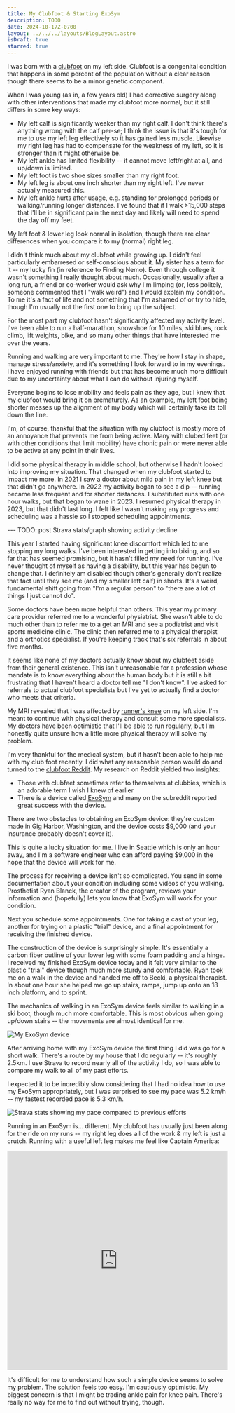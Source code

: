 ```yaml
---
title: My Clubfoot & Starting ExoSym
description: TODO
date: 2024-10-17Z-0700
layout: ../../../layouts/BlogLayout.astro
isDraft: true
starred: true
---
```


I was born with a [clubfoot](https://en.wikipedia.org/wiki/Clubfoot) on my left side. Clubfoot is a congenital condition that happens in some percent of the population without a clear reason though there seems to be a minor genetic component.

When I was young (as in, a few years old) I had corrective surgery along with other interventions that made my clubfoot more normal, but it still differs in some key ways:

- My left calf is significantly weaker than my right calf. I don't think there's anything wrong with the calf per-se; I think the issue is that it's tough for me to use my left leg effectively so it has gained less muscle. Likewise my right leg has had to compensate for the weakness of my left, so it is stronger than it might otherwise be.
- My left ankle has limited flexibility -- it cannot move left/right at all, and up/down is limited.
- My left foot is two shoe sizes smaller than my right foot.
- My left leg is about one inch shorter than my right left. I've never actually measured this.
- My left ankle hurts after usage, e.g. standing for prolonged periods or walking/running longer distances. I've found that if I walk >15,000 steps that I'll be in significant pain the next day and likely will need to spend the day off my feet.

My left foot & lower leg look normal in isolation, though there are clear differences when you compare it to my (normal) right leg.

I didn't think much about my clubfoot while growing up. I didn't feel particularly embarresed or self-conscious about it. My sister has a term for it -- my lucky fin (in reference to Finding Nemo). Even through college it wasn't something I really thought about much. Occasionally, usually after a long run, a friend or co-worker would ask why I'm limping (or, less politely, someone commented that I "walk weird") and I would explain my condition. To me it's a fact of life and not something that I'm ashamed of or try to hide, though I'm usually not the first one to bring up the subject.

For the most part my clubfoot hasn't significantly affected my activity level. I've been able to run a half-marathon, snowshoe for 10 miles, ski blues, rock climb, lift weights, bike, and so many other things that have interested me over the years.

Running and walking are very important to me. They're how I stay in shape, manage stress/anxiety, and it's something I look forward to in my evenings. I have enjoyed running with friends but that has become much more difficult due to my uncertainty about what I can do without injuring myself.

Everyone begins to lose mobility and feels pain as they age, but I knew that my clubfoot would bring it on prematurely. As an example, my left foot being shorter messes up the alignment of my body which will certainly take its toll down the line.

I'm, of course, thankful that the situation with my clubfoot is mostly more of an annoyance that prevents me from being active. Many with clubed feet (or with other conditions that limit mobility) have chonic pain or were never able to be active at any point in their lives.

I did some physical therapy in middle school, but otherwise I hadn't looked into improving my situation. That changed when my clubfoot started to impact me more. In 2021 I saw a doctor about mild pain in my left knee but that didn't go anywhere. In 2022 my activity began to see a dip -- running became less frequent and for shorter distances. I substituted runs with one hour walks, but that began to wane in 2023. I resumed physical therapy in 2023, but that didn't last long. I felt like I wasn't making any progress and scheduling was a hassle so I stopped scheduling appointments.

--- TODO: post Strava stats/graph showing activity decline

This year I started having significant knee discomfort which led to me stopping my long walks. I've been interested in getting into biking, and so far that has seemed promising, but it hasn't filled my need for running. I've never thought of myself as having a disability, but this year has begun to change that. I definitely am disabled though other's generally don't realize that fact until they see me (and my smaller left calf) in shorts. It's a weird, fundamental shift going from "I'm a regular person" to "there are a lot of things I just cannot do".

Some doctors have been more helpful than others. This year my primary care provider referred me to a wonderful physiatrist. She wasn't able to do much other than to refer me to a get an MRI and see a podiatrist and visit sports medicine clinic. The clinic then referred me to a physical therapist and a orthotics specialist. If you're keeping track that's six referrals in about five months.

It seems like none of my doctors actually know about my clubfeet aside from their general existence. This isn't unreasonable for a profession whose mandate is to know everything about the human body but it is still a bit frustrating that I haven't heard a doctor tell me "I don't know". I've asked for referrals to actual clubfoot specialists but I've yet to actually find a doctor who meets that criteria.

My MRI revealed that I was affected by [runner's knee](https://www.healthline.com/health/runners-knee) on my left side. I'm meant to continue with physical therapy and consult some more specialists. My doctors have been optimistic that I'll be able to run regularly, but I'm honestly quite unsure how a little more physical therapy will solve my problem.

I'm very thankful for the medical system, but it hasn't been able to help me with my club foot recently. I did what any reasonable person would do and turned to the [clubfoot Reddit](https://reddit.com/r/clubfoot/). My research on Reddit yielded two insights:

- Those with clubfeet sometimes refer to themselves at clubbies, which is an adorable term I wish I knew of earlier
- There is a device called [ExoSym](https://hangerclinic.com/blog/featured-technology/hanger-clinic-exosym/) and many on the subreddit reported great success with the device.

There are two obstacles to obtaining an ExoSym device: they're custom made in Gig Harbor, Washington, and the device costs $9,000 (and your insurance probably doesn't cover it).

This is quite a lucky situation for me. I live in Seattle which is only an hour away, and I'm a software engineer who can afford paying $9,000 in the hope that the device will work for me.

The process for receiving a device isn't so complicated. You send in some documentation about your condition including some videos of you walking. Prosthetist Ryan Blanck, the creator of the program, reviews your information and (hopefully) lets you know that ExoSym will work for your condition.

Next you schedule some appointments. One for taking a cast of your leg, another for trying on a plastic "trial" device, and a final appointment for receiving the finished device.

The construction of the device is surprisingly simple. It's essentially a carbon fiber outline of your lower leg with some foam padding and a hinge. I received my finished ExoSym device today and it felt very similar to the plastic "trial" device though much more sturdy and comfortable. Ryan took me on a walk in the device and handed me off to Becki, a physical therapist. In about one hour she helped me go up stairs, ramps, jump up onto an 18 inch platform, and to sprint.

The mechanics of walking in an ExoSym device feels similar to walking in a ski boot, though much more comfortable. This is most obvious when going up/down stairs -- the movements are almost identical for me.

![My ExoSym device](./exosym/exosym.jpeg)

After arriving home with my ExoSym device the first thing I did was go for a short walk. There's a route by my house that I do regularly -- it's roughly 2.5km. I use Strava to record nearly all of the activity I do, so I was able to compare my walk to all of my past efforts.

I expected it to be incredibly slow considering that I had no idea how to use my ExoSym appropriately, but I was surprised to see my pace was 5.2 km/h -- my fastest recorded pace is 5.3 km/h.

![Strava stats showing my pace compared to previous efforts](./exosym/strava_walk.png)

Running in an ExoSym is... different. My clubfoot has usually just been along for the ride on my runs -- my right leg does all of the work & my left is just a crutch. Running with a useful left leg makes me feel like Captain America:

<iframe
  width="100%"
  height="500px"
  src="https://www.youtube.com/embed/ObTHnSLt2HU"
  title="Avengers: Infinity War - Captain America and Black Panther outruns everyone/Running Scene [HD] 2018"
  frameborder="0"
  allow="accelerometer; autoplay; clipboard-write; encrypted-media; gyroscope; picture-in-picture; web-share"
  referrerpolicy="strict-origin-when-cross-origin"
  allowfullscreen
></iframe>

It's difficult for me to understand how such a simple device seems to solve my problem. The solution feels too easy. I'm cautiously optimistic. My biggest concern is that I might be trading ankle pain for knee pain. There's really no way for me to find out without trying, though.
